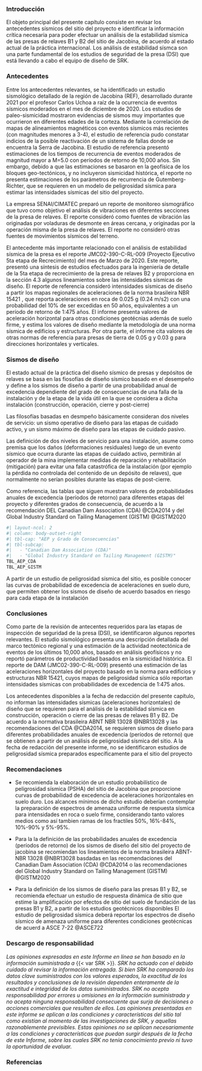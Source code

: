 ### Introducción

El objeto principal del presente capítulo consiste en revisar los antecedentes sísmicos del sitio del proyecto e identificar la información crítica necesaria para poder efectuar un análisis de la estabilidad sísmica de las presas de relaves B1 y B2 del sitio de Jacobina, de acuerdo al estado actual de la práctica internacional. Los análisis de estabilidad sísmca son una parte fundamental de los estudios de seguridad de la presa (DSI) que está llevando a cabo el equipo de diseño de SRK.

### Antecedentes

Entre los antecedentes relevantes, se ha identificado un estudio sismológico detallado de la región de Jacobina (REF), desarrollado durante 2021 por el profesor Carlos Uchoa a raíz de la ocurrencia de eventos sísmicos moderados en el mes de diciembre de 2020. Los estudios de paleo-sismicidad mostraron evidencias de sismos muy importantes que ocurrieron en diferentes edades de la corteza. Mediante la correlación de mapas de alineamientos magnéticos con eventos sísmicos más recientes (con magnitudes menores a 3-4), el estudio de referencia pudo constatar indicios de la posible reactivación de un sistema de fallas donde se encuentra la Serra de Jacobina. El estudio de referencia presentó estimaciones de los tiempos de recurrencia de eventos moderados de magnitud mayor a M=5.0 con períodos de retorno de 10,000 años. Sin embargo, debido a que las estimaciones se basaron en la geofísica de los bloques geo-tectónicos, y no incluyeron sismicidad histórica, el reporte no presenta estimaciones de los parámetros de recurrencia de Gutemberg-Richter, que se requieren en un modelo de peligrosidad sísmica para estimar las intensidades sísmicas del sitio del proyecto.

La empresa SENAI/CIMATEC preparó un reporte de monitoreo sismográfico que tuvo como objetivo el análisis de vibraciones en diferentes secciones de la presa de relaves. El reporte consideró como fuentes de vibración las originadas por voladuras de desmonte en áreas cercana, y originadas por la operación misma de la presa de relaves. El reporte no consideró otras fuentes de movimientos sísmicos del terreno.

El antecedente más importante relacionado con el análisis de estabilidad sísmica de la presa es el reporte JMC02-390-C-RL-009 (Proyecto Ejecutivo 5ta etapa de Recrecimiento) del mes de Marzo de 2020. Este reporte, presentó una síntesis de estudios efectuados para la ingeniería de detalle de la 5ta etapa de recrecimiento de la presa de relaves B2 y proporciona en la sección 4.3 algunos lineamientos sobre las intensidades sísmicas de diseño. El reporte de referencia consideró intensidades sísmicas de diseño a partir los mapas regionales de aceleraciones de la norma brasileira NBR 15421 , que reporta aceleraciones en roca de 0.025 g (0.24 m/s2) con una probabilidad del 10% de ser excedidas en 50 años, equivalentes a un período de retorno de 1:475 años. El informe presenta valores de aceleración horizontal para otras condiciones geotécnias además de suelo firme, y estima los valores de diseño mediante la metodología de una norma sísmica de edificios y estructuras. Por otra parte, el informe cita valores de otras normas de referencia para presas de tierra de 0.05 g y 0.03 g para direcciones horizontales y verticales.

### Sismos de diseño

El estado actual de la práctica del diseño sísmico de presas y depósitos de relaves se basa en las fiosofías de diseño sísmico basado en el desempeño y define a los sismos de diseño a partir de una probabilidad anual de excedencia dependiente del grado de consecuencias de una falla de la instalación y de la etapa de la vida útil en la que se considera a dicha instalación (construcción, operación, cierre y post-cierre)

Las filosofías basadas en desmpeño básicamente consideran dos niveles de servicio: un sismo operativo de diseño para las etapas de cuidado activo, y un sismo máximo de diseño para las etapas de cuidado pasivo.

Las definición de dos niveles de servicio para una instalación, asume como premisa que los daños (deformaciones residuales) luego de un evento sísmico que ocurra durante las etapas de cuidado activo, permitirán al operador de la mina implementar medidas de reparación y rehabilitación (mitigación) para evitar una falla catastrófica de la instalación (por ejemplo la pérdida no controlada del contenido de un depósito de relaves), que normalmente no serían posibles durante las etapas de post-cierre.

<!-- La definición de intensidades sísmicas de diseño (niveles de servicio) diferentes entre las etapas de operación y cierre, tiene implícito que la ocurrencia de un evento sísmico extremo durante las etapas de operacion, en donde ocurren intensidades sísmicas mayores a las de diseño de la instalación, producirá daños que podrán sacar de servicio a la operación por un tiempo breve, pero no producirán el colapso de la misma. Del mismo modo, durante las etapas de post-cierre (cuidado pasivo) no serán posibles medidas de mitigacion y las instalaciones criticas con alto grado de consecuencias para la vida y el medio ambiente, deberán ser diseñadas con los sismos máximos de diseño o bien el sismo máximo creíble que pueda esperarse en esa región (bajas probabilidades de excedencia) -->

Como referencia, las tablas que siguen muestran valores de probabilidades anuales de excedencia (períodos de retorno) para diferentes etapas del proyecto y diferentes grados de consecuencia, de acuerdo a la recomendación DEL Canadian Dam Association (CDA) @CDA2014 y del Global Industry Standard on Tailing Management (GISTM) @GISTM2020

```r
#| layout-ncol: 2
#| column: body-outset-right
#| tbl-cap: "AEP y Grado de Consecuencias"
#| tbl-subcap: 
#|   - "Canadian Dam Association (CDA)"
#|   - "Global Industry Standard on Tailing Management (GISTM)"
TBL_AEP_CDA
TBL_AEP_GISTM
```

A partir de un estudio de peligrosidad sísmica del sitio, es posible conocer las curvas de probabilidad de excedencia de aceleraciones en suelo duro, que permiten obtener los sismos de diseño de acuerdo basados en riesgo para cada etapa de la instalación

### Conclusiones

Como parte de la revisión de antecentes requeridos para las etapas de inspección de seguridad de la presa (DSI), se identificaron algunos reportes relevantes. El estudio sismológico presenta una descripción detallada del marco tectónico regional y una estimación de la actividad neotectónica de eventos de los últimos 10,000 años, basado en análisis geofísicos y no reportó parámetros de productividad basados en la sismicidad histórica. El reporte de DAM (JMC02-390-C-RL-009) presentó una estimación de las aceleraciones horizontales del proyecto basado en la norma para edificios y estructuras NBR 15421, cuyos mapas de peligrosidad sísmica sólo reportan intensidades sísmicas con probabilidades de excedencia de 1:475 años.

Los antecedentes disponibles a la fecha de redacción del presente capítulo, no informan las intensidades sísmicas (aceleraciones horizontales) de diseño que se requieren para el análisis de la estabilidad sísmica en construcción, operación o cierre de las presas de relaves B1 y B2. De acuerdo a la normativa brasileira ABNT NBR 13028 @NBR13028 y las recomendaciones del CDA @CDA2014, se requieren sismos de diseño para diferentes probabilidades anuales de excedencia (períodos de retorno) que se obtienen a partir de un análisis de peligrosidad sísmica del sitio. A la fecha de redacción del presente informe, no se identificaron estudios de peligrosidad sísmica preparados específicamente para el sitio del proyecto

### Recomendaciones

-   Se recomienda la elaboración de un estudio probabilístico de peligrosidad sísmica (PSHA) del sitio de Jacobina que proporcione curvas de probabilidad de excedencia de aceleraciones horizontales en suelo duro. Los alcances mínimos de dicho estudio deberían contemplar la preparación de espectros de amenaza uniforme de respuesta sísmica para intensidades en roca o suelo firme, considerando tanto valores medios como así tambien ramas de los fractiles 50%, 16%-84%, 10%-90% y 5%-95%.

-   Para la la definición de las probabilidades anuales de excedencia (períodos de retorno) de los sismos de diseño del sitio del proyecto de jacobina se recomiendan los lineamientos de la norma brasileira ABNT-NBR 13028 @NBR13028 basdadas en las recomendaciones del Canadian Dam Association (CDA) @CDA2014 o las recomendaciones del Global Industry Standard on Tailing Management (GISTM) @GISTM2020

-   Para la definición de los sismos de diseño para las presas B1 y B2, se recomienda efectuar un estudio de respuesta dinámica de sitio que estime la amplificación por efectos de sitio del suelo de fundación de las presas B1 y B2, a partir de los estudios geotécnicos disponibles El estudio de peligrosidad sísmica deberá reportar los espectros de diseño sísmico de amenaza uniforme para diferentes condiciones geotécnicas de acuerd a ASCE 7-22 @ASCE722

### Descargo de responsabilidad {.unnumbered}

*Las opiniones expresadas en este Informe en línea se han basado en la información suministrada a* {{< var SRK >}}*. SRK ha actuado con el debido cuidado al revisar la información entregada. Si bien SRK ha comparado los datos clave suministrados con los valores esperados, la exactitud de los resultados y conclusiones de la revisión dependen enteramente de la exactitud e integridad de los datos suministrados. SRK no acepta responsabilidad por errores u omisiones en la información suministrada y no acepta ninguna responsabilidad consecuente que surja de decisiones o acciones comerciales que resulten de ellos. Las opiniones presentadas en este informe se aplican a las condiciones y características del sitio tal como existían al momento de las investigaciones de SRK, y aquellas razonablemente previsibles. Estas opiniones no se aplican necesariamente a las condiciones y características que puedan surgir después de la fecha de este Informe, sobre las cuales SRK no tenía conocimiento previo ni tuvo la oportunidad de evaluar.*

### Referencias {.unnumbered}

::: {#refs}
:::
